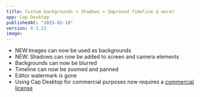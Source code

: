 ```yaml
---
title: Custom backgrounds + Shadows + Improved timeline & more!
app: Cap Desktop
publishedAt: "2025-02-18"
version: 0.3.23
image:
---
```


- NEW:Images can now be used as backgrounds
- NEW: Shadows can now be added to screen and camera elements
- Backgrounds can now be blurred
- Timeline can now be zoomed and panned
- Editor watermark is gone
- Using Cap Desktop for commercial purposes now requires a [commercial license](https://cap.so/docs/commercial-license)
